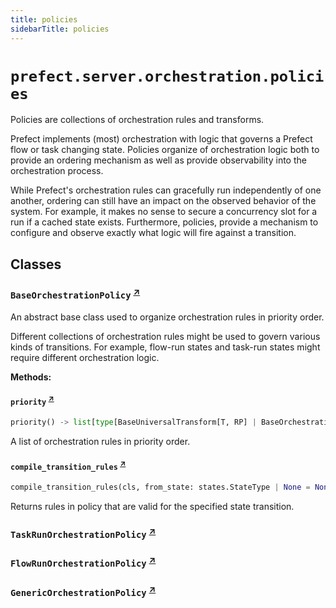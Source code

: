 ```yaml
---
title: policies
sidebarTitle: policies
---
```


# `prefect.server.orchestration.policies`



Policies are collections of orchestration rules and transforms.

Prefect implements (most) orchestration with logic that governs a Prefect flow or task
changing state. Policies organize of orchestration logic both to provide an ordering
mechanism as well as provide observability into the orchestration process.

While Prefect's orchestration rules can gracefully run independently of one another, ordering can still have an impact on
the observed behavior of the system. For example, it makes no sense to secure a
concurrency slot for a run if a cached state exists. Furthermore, policies, provide a
mechanism to configure and observe exactly what logic will fire against a transition.


## Classes

### `BaseOrchestrationPolicy` <sup><a href="https://github.com/prefecthq/prefect/blob/main/src/prefect/server/orchestration/policies.py#L30" target="_blank">↗</a></sup>


An abstract base class used to organize orchestration rules in priority order.

Different collections of orchestration rules might be used to govern various kinds
of transitions. For example, flow-run states and task-run states might require
different orchestration logic.


**Methods:**

#### `priority` <sup><a href="https://github.com/prefecthq/prefect/blob/main/src/prefect/server/orchestration/policies.py#L41" target="_blank">↗</a></sup>

```python
priority() -> list[type[BaseUniversalTransform[T, RP] | BaseOrchestrationRule[T, RP]]]
```

A list of orchestration rules in priority order.


#### `compile_transition_rules` <sup><a href="https://github.com/prefecthq/prefect/blob/main/src/prefect/server/orchestration/policies.py#L51" target="_blank">↗</a></sup>

```python
compile_transition_rules(cls, from_state: states.StateType | None = None, to_state: states.StateType | None = None) -> list[type[BaseUniversalTransform[T, RP] | BaseOrchestrationRule[T, RP]]]
```

Returns rules in policy that are valid for the specified state transition.


### `TaskRunOrchestrationPolicy` <sup><a href="https://github.com/prefecthq/prefect/blob/main/src/prefect/server/orchestration/policies.py#L69" target="_blank">↗</a></sup>

### `FlowRunOrchestrationPolicy` <sup><a href="https://github.com/prefecthq/prefect/blob/main/src/prefect/server/orchestration/policies.py#L75" target="_blank">↗</a></sup>

### `GenericOrchestrationPolicy` <sup><a href="https://github.com/prefecthq/prefect/blob/main/src/prefect/server/orchestration/policies.py#L81" target="_blank">↗</a></sup>
